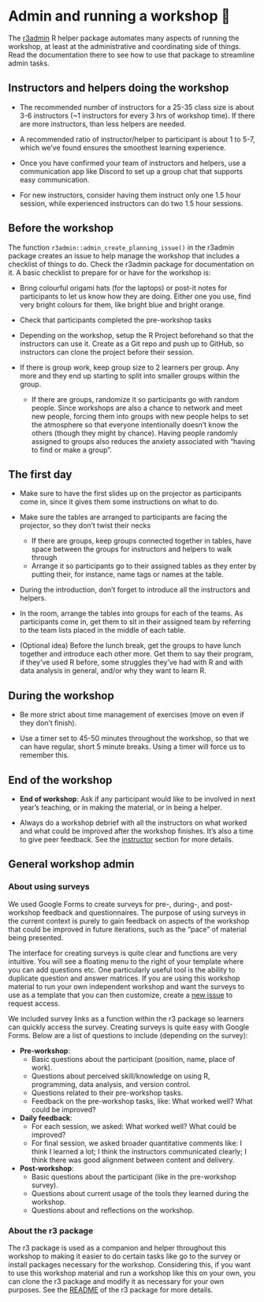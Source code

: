 # Admin and running a workshop 🏫

The [r3admin](https://github.com/rostools/r3admin) R helper package
automates many aspects of running the workshop, at least at the
administrative and coordinating side of things. Read the documentation
there to see how to use that package to streamline admin tasks.

## Instructors and helpers doing the workshop

-   The recommended number of instructors for a 25-35 class size is
    about 3-6 instructors (\~1 instructors for every 3 hrs of workshop time). If
    there are more instructors, than less helpers are needed.

-   A recommended ratio of instructor/helper to participant is about 1
    to 5-7, which we've found ensures the smoothest learning experience.

-   Once you have confirmed your team of instructors and helpers, use a
    communication app like Discord to set up a group chat that supports easy
    communication.

-   For new instructors, consider having them instruct only one 1.5 hour session,
    while experienced instructors can do two 1.5 hour sessions.

## Before the workshop

The function `r3admin::admin_create_planning_issue()` in the r3admin
package creates an issue to help manage the workshop that includes
a checklist of things to do. Check the r3admin package for documentation
on it. A basic checklist to prepare for or have for the workshop is:

-   Bring colourful origami hats (for the laptops) or post-it notes
    for participants to let us know how they are doing. Either one you
    use, find very bright colours for them, like bright blue and bright
    orange.

-   Check that participants completed the pre-workshop tasks

-   Depending on the workshop, setup the R Project beforehand so that the
    instructors can use it. Create as a Git repo and push up to GitHub, so
    instructors can clone the project before their session.

-   If there is group work, keep group size to 2 learners per group. Any
    more and they end up starting to split into smaller groups within
    the group.

    -   If there are groups, randomize it so participants go with random
        people. Since workshops are also a chance to network and meet new
        people, forcing them into groups with new people helps to set
        the atmosphere so that everyone intentionally doesn't know the
        others (though they might by chance). Having people randomly
        assigned to groups also reduces the anxiety associated with
        "having to find or make a group".

## The first day

-   Make sure to have the first slides up on the projector as participants
    come in, since it gives them some instructions on what to do.

-   Make sure the tables are arranged to participants are facing the
    projector, so they don't twist their necks

    -   If there are groups, keep groups connected together in tables,
        have space between the groups for instructors and helpers to
        walk through
    -   Arrange it so participants go to their assigned tables as they
        enter by putting their, for instance, name tags or names at the
        table.

-   During the introduction, don't forget to introduce all the
    instructors and helpers.

-   In the room, arrange the tables into groups for each of the teams.
    As participants come in, get them to sit in their assigned team by
    referring to the team lists placed in the middle of each table.

-   (Optional idea) Before the lunch break, get the groups to have lunch
    together and introduce each other more. Get them to say their
    program, if they've used R before, some struggles they've had with R
    and with data analysis in general, and/or why they want to learn R.

## During the workshop

-   Be more strict about time management of exercises (move on even if
    they don't finish).

-   Use a timer set to 45-50 minutes throughout the workshop, so that we can
    have regular, short 5 minute breaks. Using a timer will force us to
    remember this.

## End of the workshop

-   **End of workshop**: Ask if any participant would like to be involved
    in next year's teaching, or in making the material, or in being a
    helper.

-   Always do a workshop debrief with all the instructors on what
    worked and what could be improved after the workshop finishes. It's
    also a time to give peer feedback. See the
    [instructor](instructors.qmd#after-the-workshop) section for more details.

## General workshop admin

### About using surveys

We used Google Forms to create surveys for pre-, during-, and
post-workshop feedback and questionnaires. The purpose of using surveys in
the current context is purely to gain feedback on aspects of the workshop
that could be improved in future iterations, such as the "pace" of
material being presented.

The interface for creating surveys is quite clear and functions are very
intuitive. You will see a floating menu to the right of your template
where you can add questions etc. One particularly useful tool is the
ability to duplicate question and answer matrices. If you are using this
workshop material to run your own independent workshop and want the
surveys to use as a template that you can then customize, create a [new
issue](https://github.com/rostools/r-cubed-intro/issues/new) to request
access.

We included survey links as a function within the r3 package so learners
can quickly access the survey. Creating surveys is quite easy with
Google Forms. Below are a list of questions to include (depending on the
survey):

-   **Pre-workshop**:
    -   Basic questions about the participant (position, name, place of
        work).
    -   Questions about perceived skill/knowledge on using R,
        programming, data analysis, and version control.
    -   Questions related to their pre-workshop tasks.
    -   Feedback on the pre-workshop tasks, like: What worked well? What
        could be improved?
-   **Daily feedback**:
    -   For each session, we asked: What worked well? What could be
        improved?
    -   For final session, we asked broader quantitative comments like:
        I think I learned a lot; I think the instructors communicated
        clearly; I think there was good alignment between content and
        delivery.
-   **Post-workshop**:
    -   Basic questions about the participant (like in the pre-workshop
        survey).
    -   Questions about current usage of the tools they learned during
        the workshop.
    -   Questions about and reflections on the workshop.

### About the r3 package

The r3 package is used as a companion and helper throughout this workshop
to making it easier to do certain tasks like go to the survey or install
packages necessary for the workshop. Considering this, if you want to use
this workshop material and run a workshop like this on your own, you can
clone the r3 package and modify it as necessary for your own purposes.
See the [README](https://github.com/rostools/r3/blob/main/README.md) of
the r3 package for more details.
